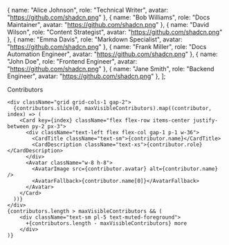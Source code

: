 
  { name: "Alice Johnson", role: "Technical Writer", avatar: "https://github.com/shadcn.png" },
  { name: "Bob Williams", role: "Docs Maintainer", avatar: "https://github.com/shadcn.png" },
  { name: "David Wilson", role: "Content Strategist", avatar: "https://github.com/shadcn.png" },
  { name: "Emma Davis", role: "Markdown Specialist", avatar: "https://github.com/shadcn.png" },
  { name: "Frank Miller", role: "Docs Automation Engineer", avatar: "https://github.com/shadcn.png" },
  { name: "John Doe", role: "Frontend Engineer", avatar: "https://github.com/shadcn.png" },
  { name: "Jane Smith", role: "Backend Engineer", avatar: "https://github.com/shadcn.png" },
];



<div className="flex flex-col gap-3 p-3">
    <CardDescription>Contributors</CardDescription>

    <div className="grid grid-cols-1 gap-2">
      {contributors.slice(0, maxVisibleContributors).map((contributor, index) => (
        <Card key={index} className="flex flex-row items-center justify-between py-2 px-3">
          <div className="text-left flex flex-col gap-1 p-1 w-36">
            <CardTitle className="text-sm">{contributor.name}</CardTitle>
            <CardDescription className="text-xs">{contributor.role}</CardDescription>
          </div>
          <Avatar className="w-8 h-8">
            <AvatarImage src={contributor.avatar} alt={contributor.name} />
            <AvatarFallback>{contributor.name[0]}</AvatarFallback>
          </Avatar>
        </Card>
      ))}
    </div>
    {contributors.length > maxVisibleContributors && (
        <div className="text-sm pl-5 text-muted-foreground">
          +{contributors.length - maxVisibleContributors} more
        </div>
    )}
</div>